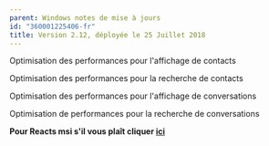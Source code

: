 ```yaml
---
parent: Windows notes de mise à jours
id: "360001225406-fr"
title: Version 2.12, déployée le 25 Juillet 2018
---
```

Optimisation des performances pour l'affichage de contacts

Optimisation des performances pour la recherche de contacts

Optimisation des performances pour l'affichage de conversations

Optimisation de performances pour la recherche de conversations

**Pour Reacts msi s'il vous plaît cliquer [ici](https://reacts.com/install/reacts.msi)**
